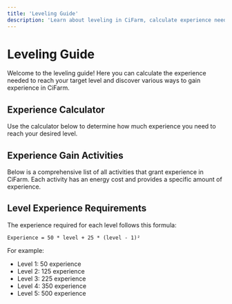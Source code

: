 ```yaml
---
title: 'Leveling Guide'
description: 'Learn about leveling in CiFarm, calculate experience needed, and discover ways to gain experience.'
---
```



# Leveling Guide

Welcome to the leveling guide! Here you can calculate the experience needed to reach your target level and discover various ways to gain experience in CiFarm.

## Experience Calculator

Use the calculator below to determine how much experience you need to reach your desired level.

<LevelCalculator />

## Experience Gain Activities

Below is a comprehensive list of all activities that grant experience in CiFarm. Each activity has an energy cost and provides a specific amount of experience.

<ExperienceTable />

## Level Experience Requirements

The experience required for each level follows this formula:
```
Experience = 50 * level + 25 * (level - 1)²
```

For example:
- Level 1: 50 experience
- Level 2: 125 experience
- Level 3: 225 experience
- Level 4: 350 experience
- Level 5: 500 experience

